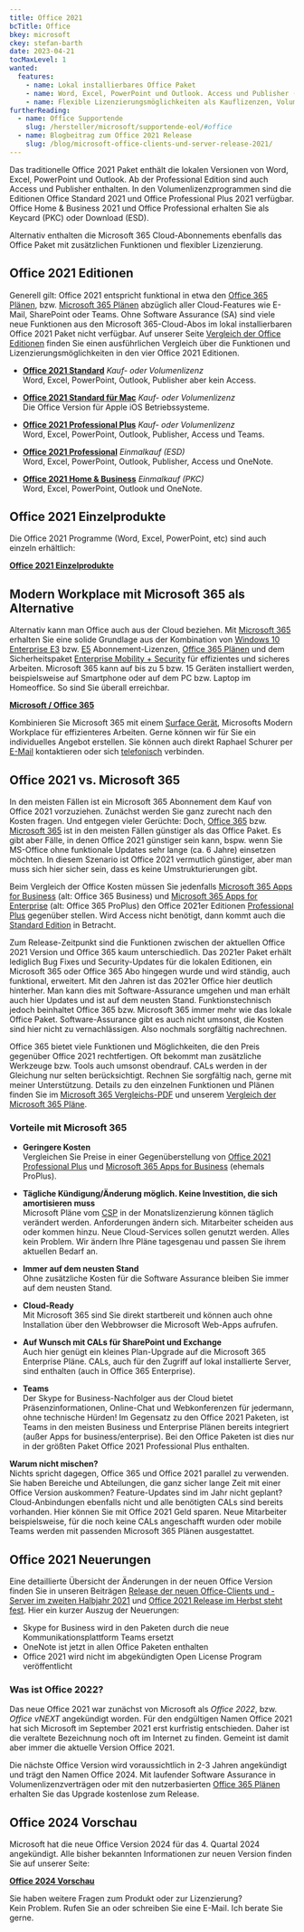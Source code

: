 ```yaml
---
title: Office 2021
bcTitle: Office
bkey: microsoft
ckey: stefan-barth
date: 2023-04-21
tocMaxLevel: 1
wanted:
  features:
    - name: Lokal installierbares Office Paket
    - name: Word, Excel, PowerPoint und Outlook. Access und Publisher (Ab Professional)
    - name: Flexible Lizenzierungsmöglichkeiten als Kauflizenzen, Volumenlizenz oder Cloud-Abonnement
furtherReading:
  - name: Office Supportende
    slug: /hersteller/microsoft/supportende-eol/#office
  - name: Blogbeitrag zum Office 2021 Release
    slug: /blog/microsoft-office-clients-und-server-release-2021/
---
```




<Intro>

  Das traditionelle Office 2021 Paket enthält die lokalen Versionen von Word, Excel, PowerPoint und Outlook. Ab der Professional Edition sind auch Access und Publisher enthalten.
  In den Volumenlizenzprogrammen sind die Editionen Office Standard 2021 und Office Professional Plus 2021 verfügbar.
  Office Home & Business 2021 und Office Professional erhalten Sie als Keycard (PKC) oder Download (ESD).

  Alternativ enthalten die Microsoft 365 Cloud-Abonnements ebenfalls das Office Paket mit zusätzlichen Funktionen und flexibler Lizenzierung.


</Intro>

<TOC />



## Office 2021 Editionen

Generell gilt: Office 2021 entspricht funktional in etwa den [Office 365 Plänen](/hersteller/microsoft/office-365/), bzw. [Microsoft 365 Plänen](/hersteller/microsoft/microsoft-365/) abzüglich aller Cloud-Features wie E-Mail, SharePoint oder Teams. Ohne Software Assurance (SA) sind viele neue Funktionen aus den Microsoft 365-Cloud-Abos im lokal installierbaren Office 2021 Paket nicht verfügbar.
Auf unserer Seite [Vergleich der Office Editionen](/hersteller/microsoft/office/editionsvergleich/) finden Sie einen ausführlichen Vergleich über die Funktionen und Lizenzierungsmöglichkeiten in den vier Office 2021 Editionen.


<ArrowList>

- **[Office 2021 Standard](/hersteller/microsoft/office/standard-2021/)** _Kauf- oder Volumenlizenz_<br />
  Word, Excel, PowerPoint, Outlook, Publisher aber kein Access.

- **[Office 2021 Standard für Mac](/hersteller/microsoft/office/standard-for-mac-2021/)** _Kauf- oder Volumenlizenz_<br />
   Die Office Version für Apple iOS Betriebssysteme.

- **[Office 2021 Professional Plus](/hersteller/microsoft/office/professional-plus-2021/)** _Kauf- oder Volumenlizenz_<br />
 Word, Excel, PowerPoint, Outlook, Publisher, Access und Teams.

- **[Office 2021 Professional](/hersteller/microsoft/office/professional-2021/)** _Einmalkauf (ESD)_<br />
 Word, Excel, PowerPoint, Outlook, Publisher, Access und OneNote.

- **[Office 2021 Home & Business](/hersteller/microsoft/office/home-business-2021/)** _Einmalkauf (PKC)_<br />
 Word, Excel, PowerPoint, Outlook und OneNote.


</ArrowList>


## Office 2021 Einzelprodukte

Die Office 2021 Programme (Word, Excel, PowerPoint, etc) sind auch einzeln erhältlich:

<ArrowItem>

**[Office 2021 Einzelprodukte](/hersteller/microsoft/office/einzelprodukte/)**

</ArrowItem>


## Modern Workplace mit Microsoft 365 als Alternative

 Alternativ kann man Office auch aus der Cloud beziehen. Mit [Microsoft 365](/hersteller/microsoft/microsoft-365/) erhalten Sie eine solide Grundlage aus der Kombination von [Windows 10 Enterprise E3](/hersteller/microsoft/windows/enterprise/e3/) bzw. [E5](/hersteller/microsoft/windows/enterprise/e5/) Abonnement-Lizenzen, [Office 365 Plänen](/hersteller/microsoft/office-365/) und dem Sicherheitspaket [Enterprise Mobility + Security](/hersteller/microsoft/enterprise-mobility-security/) für effizientes und sicheres Arbeiten. Microsoft 365 kann auf bis zu 5 bzw. 15 Geräten installiert werden, beispielsweise auf Smartphone oder auf dem PC bzw. Laptop im Homeoffice. So sind Sie überall erreichbar.

<ArrowItem>

**[Microsoft / Office 365](/hersteller/microsoft/microsoft-365/)**

</ArrowItem>


<Info>

 Kombinieren Sie Microsoft 365 mit einem [Surface Gerät](https://surface-world.de/), Microsofts Modern Workplace für effizienteres Arbeiten. Gerne können wir für Sie ein individuelles Angebot erstellen. Sie können auch direkt Raphael Schurer per [E-Mail](mailto:raphael.schurer@surface-world.de/) kontaktieren oder sich [telefonisch](tel:+49-7031-209688-1/) verbinden.


</Info>



## Office 2021 vs. Microsoft 365

In den meisten Fällen ist ein Microsoft 365 Abonnement dem Kauf von Office 2021 vorzuziehen.
Zunächst werden Sie ganz zurecht nach den Kosten fragen. Und entgegen vieler Gerüchte: Doch, [Office 365](/hersteller/microsoft/office-365/) bzw. [Microsoft 365](/hersteller/microsoft/microsoft-365/) ist in den meisten Fällen günstiger als das Office Paket. Es gibt aber Fälle, in denen Office 2021 günstiger sein kann, bspw. wenn Sie MS-Office ohne funktionale Updates sehr lange (ca. 6 Jahre) einsetzen möchten. In diesem Szenario ist Office 2021 vermutlich günstiger, aber man muss sich hier sicher sein, dass es keine Umstrukturierungen gibt.

Beim Vergleich der Office Kosten müssen Sie jedenfalls [Microsoft 365 Apps for Business](/hersteller/microsoft/microsoft-365/apps-for-business/) (alt: Office 365 Business) und [Microsoft 365 Apps for Enterprise](/hersteller/microsoft/microsoft-365/apps-for-enterprise/) (alt: Office 365 ProPlus) den Office 2021er Editionen	[Professional Plus](/hersteller/microsoft/office/professional-plus-2021/) gegenüber stellen. Wird Access nicht benötigt, dann kommt auch die [Standard Edition](/hersteller/microsoft/office/standard-2021/) in Betracht.

Zum Release-Zeitpunkt sind die Funktionen zwischen der aktuellen Office 2021 Version und Office 365 kaum unterschiedlich. Das 2021er Paket erhält lediglich Bug Fixes und Security-Updates für die lokalen Editionen, ein Microsoft 365 oder Office 365 Abo hingegen wurde und wird ständig, auch funktional, erweitert. Mit den Jahren ist das 2021er Office hier deutlich hinterher. Man kann dies mit Software-Assurance umgehen und man erhält auch hier Updates und ist auf dem neusten Stand. Funktionstechnisch jedoch beinhaltet Office 365 bzw. Microsoft 365 immer mehr wie das lokale Office Paket. Software-Assurance gibt es auch nicht umsonst, die Kosten sind hier nicht zu vernachlässigen. Also nochmals sorgfältig nachrechnen.

Office 365 bietet viele Funktionen und Möglichkeiten, die den Preis gegenüber Office 2021 rechtfertigen. Oft bekommt man zusätzliche Werkzeuge bzw. Tools auch umsonst obendrauf. CALs werden in der Gleichung nur selten berücksichtigt. Rechnen Sie sorgfältig nach, gerne mit meiner Unterstützung. Details zu den einzelnen Funktionen und Plänen finden Sie im [Microsoft 365 Vergleichs-PDF](/hersteller/microsoft/microsoft365-office-365-commercial-comparison-details.pdf) und unserem [Vergleich der Microsoft 365 Pläne](/hersteller/microsoft/microsoft-365/vergleich-aller-microsoft-365-plaene/).


### Vorteile mit Microsoft 365

<ArrowList>

- **Geringere Kosten**<br />
  Vergleichen Sie Preise in einer Gegenüberstellung von [Office 2021 Professional Plus](/hersteller/microsoft/office/professional-plus-2021/) und	[Microsoft 365 Apps for Business](/hersteller/microsoft/microsoft-365/apps-for-business/) (ehemals ProPlus).

- **Tägliche Kündigung/Änderung möglich. Keine Investition, die sich amortisieren muss**<br />
  Microsoft Pläne vom [CSP](/hersteller/microsoft/csp/) in der Monatslizenzierung können täglich verändert werden. Anforderungen ändern sich. Mitarbeiter scheiden aus oder kommen hinzu. Neue Cloud-Services sollen genutzt werden. Alles kein Problem. Wir ändern Ihre Pläne tagesgenau und passen Sie ihrem aktuellen Bedarf an.

- **Immer auf dem neusten Stand**<br />
 Ohne zusätzliche Kosten für die Software Assurance bleiben Sie immer auf dem neusten Stand.

 - **Cloud-Ready**<br />
 Mit Microsoft 365 sind Sie direkt startbereit und können auch ohne Installation über den Webbrowser die Microsoft Web-Apps aufrufen.

 - **Auf Wunsch mit CALs für SharePoint und Exchange**<br />
 Auch hier genügt ein kleines Plan-Upgrade auf die Microsoft 365 Enterprise Pläne. CALs, auch für den Zugriff auf lokal installierte Server, sind enthalten (auch in Office 365 Enterprise).

 - **Teams**<br />
 Der Skype for Business-Nachfolger aus der Cloud bietet Präsenzinformationen, Online-Chat und Webkonferenzen für jedermann, ohne technische Hürden! Im Gegensatz zu den Office 2021 Paketen, ist Teams in den meisten Business und Enterprise Plänen bereits integriert (außer Apps for business/enterprise). Bei den Office Paketen ist dies nur in der größten Paket Office 2021 Professional Plus enthalten.

</ArrowList>

<Info>

  **Warum nicht mischen?** <br/>
  Nichts spricht dagegen, Office 365 und Office 2021 parallel zu verwenden. Sie haben Bereiche und Abteilungen, die ganz sicher lange Zeit mit einer Office Version auskommen? Feature-Updates sind im Jahr nicht geplant? Cloud-Anbindungen ebenfalls nicht und alle benötigten CALs sind bereits vorhanden. Hier können Sie mit Office 2021 Geld sparen. Neue Mitarbeiter beispielsweise, für die noch keine CALs angeschafft wurden oder mobile Teams werden mit passenden Microsoft 365 Plänen ausgestattet.

</Info>


## Office 2021 Neuerungen

Eine detaillierte Übersicht der Änderungen in der neuen Office Version finden Sie in unseren Beiträgen [Release der neuen Office-Clients und -Server im zweiten Halbjahr 2021](/blog/microsoft-office-clients-und-server-release-2021/) und [Office 2021 Release im Herbst steht fest](/blog/microsoft-office-2021-release/).
Hier ein kurzer Auszug der Neuerungen:

<ArrowList>

- Skype for Business wird in den Paketen durch die neue Kommunikationsplattform Teams ersetzt
- OneNote ist jetzt in allen Office Paketen enthalten
- Office 2021 wird nicht im abgekündigten Open License Program veröffentlicht

</ArrowList>

### Was ist Office 2022?

Das neue Office 2021 war zunächst von Microsoft als _Office 2022_, bzw. _Office vNEXT_ angekündigt worden. Für den endgültigen Namen Office 2021 hat sich Microsoft im September 2021 erst kurfristig entschieden.
Daher ist die veraltete Bezeichnung noch oft im Internet zu finden. Gemeint ist damit aber immer die aktuelle Version Office 2021.

Die nächste Office Version wird voraussichtlich in 2-3 Jahren angekündigt und trägt den Namen Office 2024.
Mit laufender Software Assurance in Volumenlizenzverträgen oder mit den nutzerbasierten [Office 365 Plänen](#office-2021-vs-microsoft-365) erhalten Sie das Upgrade kostenlose zum Release.


## Office 2024 Vorschau

Microsoft hat die neue Office Version 2024 für das 4. Quartal 2024 angekündigt.
Alle bisher bekannten Informationen zur neuen Version finden Sie auf unserer Seite:

<ArrowItem>

**[Office 2024 Vorschau](/hersteller/microsoft/office/2024/)**

</ArrowItem>


<GetInTouch theme="light">

Sie haben weitere Fragen zum Produkt oder zur Lizenzierung?<br />
Kein Problem. Rufen Sie an oder schreiben Sie eine E-Mail. Ich berate Sie gerne.

</GetInTouch>
